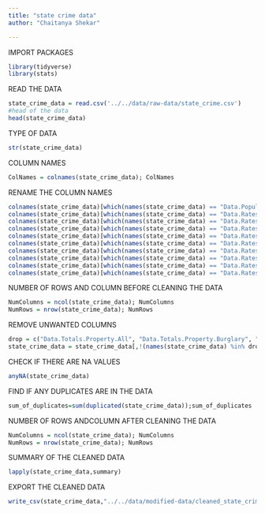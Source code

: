 ```yaml
---
title: "state crime data"
author: "Chaitanya Shekar"

---
```


IMPORT PACKAGES
```r
library(tidyverse)
library(stats)
```

READ THE DATA
```r
state_crime_data = read.csv('../../data/raw-data/state_crime.csv')
#head of the data
head(state_crime_data)
```

TYPE OF DATA 
```r
str(state_crime_data)
```

COLUMN NAMES
```r
ColNames = colnames(state_crime_data); ColNames
```

RENAME THE COLUMN NAMES
```r
colnames(state_crime_data)[which(names(state_crime_data) == "Data.Population")] = "Population"
colnames(state_crime_data)[which(names(state_crime_data) == "Data.Rates.Property.All" )] = "Property_Crime_Rate"
colnames(state_crime_data)[which(names(state_crime_data) == "Data.Rates.Property.Burglary" )] = "Property_Burglary_Rate"
colnames(state_crime_data)[which(names(state_crime_data) == "Data.Rates.Property.Motor" )] = "Property_Motor_Rate"
colnames(state_crime_data)[which(names(state_crime_data) == "Data.Rates.Property.Larceny" )] = "Property_Larceny_Rate"
colnames(state_crime_data)[which(names(state_crime_data) == "Data.Rates.Violent.All" )] = "Violent_Crime_Rate"
colnames(state_crime_data)[which(names(state_crime_data) == "Data.Rates.Violent.Assault" )] = "Violent_Assault_Rate"
colnames(state_crime_data)[which(names(state_crime_data) == "Data.Rates.Violent.Murder" )] = "Violent_Murder_Rate"
colnames(state_crime_data)[which(names(state_crime_data) == "Data.Rates.Violent.Rape" )] = "Violent_Rape_Rate"
colnames(state_crime_data)[which(names(state_crime_data) == "Data.Rates.Violent.Robbery" )] = "Violent_Robbery_Rate"

```

NUMBER OF ROWS AND COLUMN BEFORE CLEANING THE DATA 
```r
NumColumns = ncol(state_crime_data); NumColumns
NumRows = nrow(state_crime_data); NumRows
```

REMOVE UNWANTED COLUMNS
```r
drop = c("Data.Totals.Property.All", "Data.Totals.Property.Burglary", "Data.Totals.Property.Larceny", "Data.Totals.Property.Motor","Data.Totals.Violent.All", "Data.Totals.Violent.Assault","Data.Totals.Violent.Murder","Data.Totals.Violent.Rape","Data.Totals.Violent.Robbery")
state_crime_data = state_crime_data[,!(names(state_crime_data) %in% drop)]

```

CHECK IF THERE ARE NA VALUES
```r
anyNA(state_crime_data)
```

FIND IF ANY DUPLICATES ARE IN THE DATA 
```r
sum_of_duplicates=sum(duplicated(state_crime_data));sum_of_duplicates
```

NUMBER OF ROWS ANDCOLUMN AFTER CLEANING THE DATA 
```r
NumColumns = ncol(state_crime_data); NumColumns
NumRows = nrow(state_crime_data); NumRows
```

SUMMARY OF THE CLEANED DATA
```r
lapply(state_crime_data,summary) 
```

EXPORT THE CLEANED DATA 
```r
write_csv(state_crime_data,"../../data/modified-data/cleaned_state_crime_record_data.csv")
```